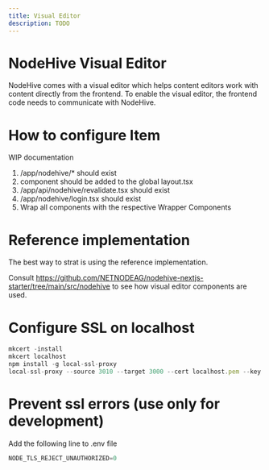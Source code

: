 ```yaml
---
title: Visual Editor
description: TODO
---
```

# NodeHive Visual Editor

NodeHive comes with a visual editor which helps content editors work with content directly from the frontend. To enable the visual editor, the frontend code needs to communicate with NodeHive.

# How to configure Item

WIP documentation

1. /app/nodehive/* should exist
2. <Connector> component should be added to the global layout.tsx
3. /app/api/nodehive/revalidate.tsx should exist
4. /app/nodehive/login.tsx should exist
5. Wrap all components with the respective Wrapper Components

# Reference implementation

The best way to strat is using the reference implementation.

Consult https://github.com/NETNODEAG/nodehive-nextjs-starter/tree/main/src/nodehive to see how visual editor components are used.

# Configure SSL on localhost
```js
mkcert -install
mkcert localhost
npm install -g local-ssl-proxy
local-ssl-proxy --source 3010 --target 3000 --cert localhost.pem --key localhost-key.pem
```

# Prevent ssl errors (use only for development)

Add the following line to .env file
```js
NODE_TLS_REJECT_UNAUTHORIZED=0
```

